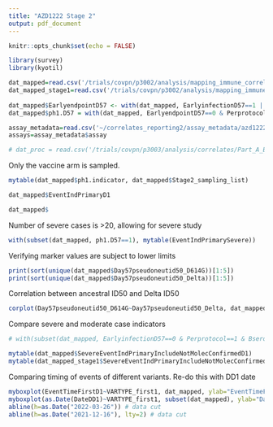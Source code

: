 ```yaml
---
title: "AZD1222 Stage 2"
output: pdf_document
---
```


```r
knitr::opts_chunk$set(echo = FALSE)

library(survey)
library(kyotil)

dat_mapped=read.csv('/trials/covpn/p3002/analysis/mapping_immune_correlates/stage2/adata/COVID_AstraZeneca_stage2_mapped_20240306.csv')
dat_mapped_stage1=read.csv('/trials/covpn/p3002/analysis/mapping_immune_correlates/stage1/adata/COVID_AstraZeneca_realdata_20221208.csv')
 
dat_mapped$EarlyendpointD57 <- with(dat_mapped, EarlyinfectionD57==1 | (EventIndPrimaryD1==1 & EventTimePrimaryD1 < NumberdaysD1toD57 + 7),1,0)
dat_mapped$ph1.D57 = with(dat_mapped, EarlyendpointD57==0 & Perprotocol==1 & EventTimePrimaryD57 >= 7)

assay_metadata=read.csv('~/correlates_reporting2/assay_metadata/azd1222_stage2_assay_metadata.csv')
assays=assay_metadata$assay

# dat_proc = read.csv('/trials/covpn/p3003/analysis/correlates/Part_A_Blinded_Phase_Data/adata/janssen_partA_VL_data_processed_20240126.csv')

```


Only the vaccine arm is sampled. 
```r
mytable(dat_mapped$ph1.indicator, dat_mapped$Stage2_sampling_list)
```


```r
dat_mapped$EventIndPrimaryD1

dat_mapped$
```

Number of severe cases is >20, allowing for severe study
```r
with(subset(dat_mapped, ph1.D57==1), mytable(EventIndPrimarySevere))
```



Verifying marker values are subject to lower limits
```r
print(sort(unique(dat_mapped$Day57pseudoneutid50_D614G))[1:5])
print(sort(unique(dat_mapped$Day57pseudoneutid50_Delta))[1:5])
```

Correlation between ancestral ID50 and Delta ID50
```r
corplot(Day57pseudoneutid50_D614G~Day57pseudoneutid50_Delta, dat_mapped)
```


Compare severe and moderate case indicators
```r
# with(subset(dat_mapped, EarlyinfectionD57==0 & Perprotocol==1 & Bserostatus==0 & Trt==1), mytable())

mytable(dat_mapped$SevereEventIndPrimaryIncludeNotMolecConfirmedD1)
mytable(dat_mapped_stage1$SevereEventIndPrimaryIncludeNotMolecConfirmedD1)

```



Comparing timing of events of different variants. Re-do this with DD1 date

```r
myboxplot(EventTimeFirstD1~VARTYPE_first1, dat_mapped, ylab="EventTimeFirstD1", col=ifelse(!is.na(dat_mapped$Day35bindSpike_Delta3),3,1))
myboxplot(as.Date(DateDD1)~VARTYPE_first1, subset(dat_mapped), ylab="DateDD1", col=ifelse(!is.na(dat_mapped$Day35bindSpike_Delta3),3,1))
abline(h=as.Date("2022-03-26")) # data cut
abline(h=as.Date("2021-12-16"), lty=2) # data cut
```